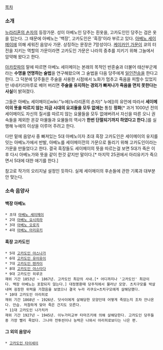 [[목차]]
=== 소개 ===
[[누라리횬의 손자]]의 등장가문. 성이 아베노인 당주는 흰옷을, 고카도인인 당주는 검은 옷을 입는다. 그 때문에 아베노는 '백장', 고카도인은 '흑장'이라 부르고 있다. [[아베노 세이메이]]에 의해 세워진 음양사 가문. 상징하는 문장은 7망성이다. [[케이카인 가문]]이 쿄의 터전을 지키는 역할의 가문이라면 고카도인 가문은 나라의 중추를 지키기 위해 그늘에서 암약해 왔다고 한다.

[[아카캇파]]의 말에 따르면 아베노 세이메이는 본래의 목적인 반혼술과 더불어 태산부군제라는 '''수명을 연명하는 술법'''을 연구해왔으며 그 술법을 다음 당주에게 [[일인전승]]을 한다고 한다. 그 덕분에 당주들은 주술을 사용한 시점에서 노화가 멈추고 죽음을 피할수 있었지만 네네키리마루로 베어 버리면 '''주술을 유지하는 경외가 빠져나가 죽음을 면치 못한다는 사실'''이 밝혀졌다.

그들은 아베노 세이메이([wiki:"누에(누라리횬의 손자)" 누에])의 유언에 따라서 '''세이메이의 뜻을 따르지 않는 지금 시대의 요괴들을 모두 없애는''' 통칭 '''정화'''[* 과거 1000년 전의 세이메이도 자신의 질서를 따르지 않는 요물들을 모두 없애버려서 자신을 따른 오니 권속들을 제외한 온갖 마물들과 요물들의 역사가 '''한번 단절되기까지 하였다고 한다.''']를 실행해 누에의 이상을 이루어 주려고 한다.

다만 밑에 음양사 중 빠져있는 5대 아베노이자 초대 흑장 고카도인은 세이메이의 유지를 잇는 아베노가에서 반발, 아베노를 세이메이전의 가문으로 돌리기 위해 고카도인이라는 가문을 만들었다고 한다. 결국 흑장들도 세이메이의 뜻을 따르는걸 보면 5대가 죽은 이후 다시 아베노가와 뜻을 같이 한것 같지만 말이다.[* 마지막 25권에서 아리유키가 죽으면서 5대에 대한 애기를 한다.]

참고로 작가의 오리지널 설정인 듯하다. 실제 세이메이의 후손들에 관한 기록과 대부분 안 맞는다.

=== 소속 음양사 ===
==== 백장 아베노 ====
 * 초대 [[아베노 세이메이]]
 * 2대 [[아베노 요시히라]]
 * 3대 [[아베노 오로치]]
 * 4대 [[아베노 아리유키]]

==== 흑장 고카도인 ====
 * 5대 [[고카도인 야스나가]]
 * 6대 [[고카도인 유이유이]]
 * 7대 [[고카도인 텐카이]]
 * 8대 [[고카도인 야스타다]]
 * 9대 고카도인 히루코
 재위 기간 1853년 ~ 1867년. 고카도인 최강의 사내.[* 어디까지나 '고카도인' 최강이다. 백장 아베노는 포함되지 않는다.] 대정봉환때 당주직에서 물러난 모양. 츠치구모를 박살내며 굉장한 위력을 가졌음을 보였으나 결국 누라 리쿠오+츠치구모에게 살해당했다.
 * 10대 고카도인 아리히로
 재위 기간 1868년 ~ 1926년. 닷사이에게 살해당한 모양인데 어떻게 죽었는지 조차 안나온다. 안습. 처참하게 맞아 죽은 건지도 모른다.
 * 11대 고카도인 나가치카
 재위 기간 1927년 ~ 1945년. 이누가미교부 타마즈키에 의해 살해당한다. 고카도인 당주들중 가장 빨리 죽었다. 그나마 전투씬이나 능력은 나와서 아리히로보다는 나은 편.

==== 그 외의 음양사 ====
 * [[고카도인 타이세이]]
